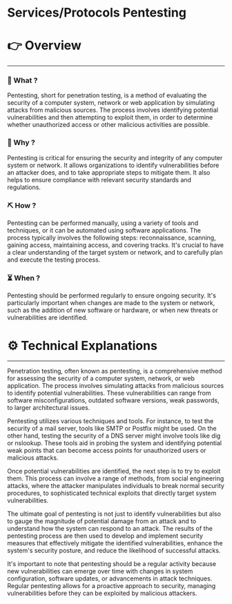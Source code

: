 # Services/Protocols Pentesting


# 👉 Overview

---

### 👀 What ?

Pentesting, short for penetration testing, is a method of evaluating the security of a computer system, network or web application by simulating attacks from malicious sources. The process involves identifying potential vulnerabilities and then attempting to exploit them, in order to determine whether unauthorized access or other malicious activities are possible.


### 🧐 Why ?

Pentesting is critical for ensuring the security and integrity of any computer system or network. It allows organizations to identify vulnerabilities before an attacker does, and to take appropriate steps to mitigate them. It also helps to ensure compliance with relevant security standards and regulations.


### ⛏️ How ?

Pentesting can be performed manually, using a variety of tools and techniques, or it can be automated using software applications. The process typically involves the following steps: reconnaissance, scanning, gaining access, maintaining access, and covering tracks. It's crucial to have a clear understanding of the target system or network, and to carefully plan and execute the testing process.


### ⏳ When ?

Pentesting should be performed regularly to ensure ongoing security. It's particularly important when changes are made to the system or network, such as the addition of new software or hardware, or when new threats or vulnerabilities are identified.


# ⚙️ Technical Explanations

---

Penetration testing, often known as pentesting, is a comprehensive method for assessing the security of a computer system, network, or web application. The process involves simulating attacks from malicious sources to identify potential vulnerabilities. These vulnerabilities can range from software misconfigurations, outdated software versions, weak passwords, to larger architectural issues.

Pentesting utilizes various techniques and tools. For instance, to test the security of a mail server, tools like SMTP or Postfix might be used. On the other hand, testing the security of a DNS server might involve tools like dig or nslookup. These tools aid in probing the system and identifying potential weak points that can become access points for unauthorized users or malicious attacks.

Once potential vulnerabilities are identified, the next step is to try to exploit them. This process can involve a range of methods, from social engineering attacks, where the attacker manipulates individuals to break normal security procedures, to sophisticated technical exploits that directly target system vulnerabilities.

The ultimate goal of pentesting is not just to identify vulnerabilities but also to gauge the magnitude of potential damage from an attack and to understand how the system can respond to an attack. The results of the pentesting process are then used to develop and implement security measures that effectively mitigate the identified vulnerabilities, enhance the system's security posture, and reduce the likelihood of successful attacks.

It's important to note that pentesting should be a regular activity because new vulnerabilities can emerge over time with changes in system configuration, software updates, or advancements in attack techniques. Regular pentesting allows for a proactive approach to security, managing vulnerabilities before they can be exploited by malicious attackers.
